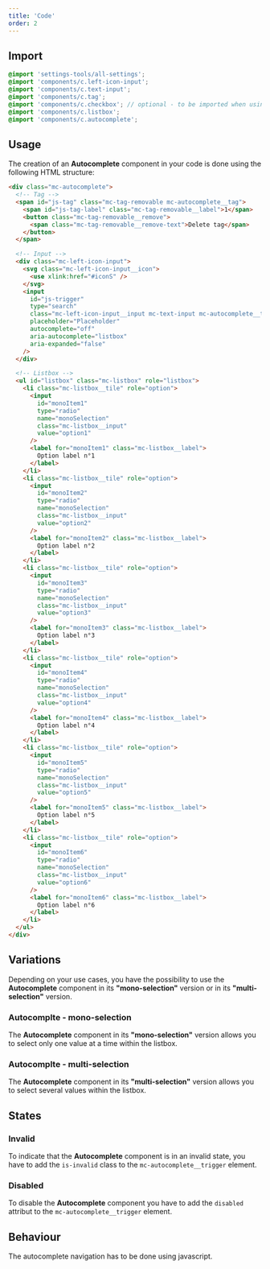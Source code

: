 ```yaml
---
title: 'Code'
order: 2
---
```


## Import

```scss
@import 'settings-tools/all-settings';
@import 'components/c.left-icon-input';
@import 'components/c.text-input';
@import 'components/c.tag';
@import 'components/c.checkbox'; // optional - to be imported when using the multiselection version
@import 'components/c.listbox';
@import 'components/c.autocomplete';
```

## Usage

The creation of an **Autocomplete** component in your code is done using the following HTML structure:

```HTML
<div class="mc-autocomplete">
  <!-- Tag -->
  <span id="js-tag" class="mc-tag-removable mc-autocomplete__tag">
    <span id="js-tag-label" class="mc-tag-removable__label">1</span>
    <button class="mc-tag-removable__remove">
      <span class="mc-tag-removable__remove-text">Delete tag</span>
    </button>
  </span>

  <!-- Input -->
  <div class="mc-left-icon-input">
    <svg class="mc-left-icon-input__icon">
      <use xlink:href="#iconS" />
    </svg>
    <input
      id="js-trigger"
      type="search"
      class="mc-left-icon-input__input mc-text-input mc-autocomplete__trigger"
      placeholder="Placeholder"
      autocomplete="off"
      aria-autocomplete="listbox"
      aria-expanded="false"
    />
  </div>

  <!-- Listbox -->
  <ul id="listbox" class="mc-listbox" role="listbox">
    <li class="mc-listbox__tile" role="option">
      <input
        id="monoItem1"
        type="radio"
        name="monoSelection"
        class="mc-listbox__input"
        value="option1"
      />
      <label for="monoItem1" class="mc-listbox__label">
        Option label n°1
      </label>
    </li>
    <li class="mc-listbox__tile" role="option">
      <input
        id="monoItem2"
        type="radio"
        name="monoSelection"
        class="mc-listbox__input"
        value="option2"
      />
      <label for="monoItem2" class="mc-listbox__label">
        Option label n°2
      </label>
    </li>
    <li class="mc-listbox__tile" role="option">
      <input
        id="monoItem3"
        type="radio"
        name="monoSelection"
        class="mc-listbox__input"
        value="option3"
      />
      <label for="monoItem3" class="mc-listbox__label">
        Option label n°3
      </label>
    </li>
    <li class="mc-listbox__tile" role="option">
      <input
        id="monoItem4"
        type="radio"
        name="monoSelection"
        class="mc-listbox__input"
        value="option4"
      />
      <label for="monoItem4" class="mc-listbox__label">
        Option label n°4
      </label>
    </li>
    <li class="mc-listbox__tile" role="option">
      <input
        id="monoItem5"
        type="radio"
        name="monoSelection"
        class="mc-listbox__input"
        value="option5"
      />
      <label for="monoItem5" class="mc-listbox__label">
        Option label n°5
      </label>
    </li>
    <li class="mc-listbox__tile" role="option">
      <input
        id="monoItem6"
        type="radio"
        name="monoSelection"
        class="mc-listbox__input"
        value="option6"
      />
      <label for="monoItem6" class="mc-listbox__label">
        Option label n°6
      </label>
    </li>
  </ul>
</div>
```

## Variations

Depending on your use cases, you have the possibility to use the **Autocomplete** component in its **"mono-selection"** version or in its **"multi-selection"** version.

### Autocomplte - mono-selection

The **Autocomplete** component in its **"mono-selection"** version allows you to select only one value at a time within the listbox.

<Preview path="default" />

### Autocomplte - multi-selection

The **Autocomplete** component in its **"multi-selection"** version allows you to select several values within the listbox.

<Preview path="multi" />

## States

### Invalid

To indicate that the **Autocomplete** component is in an invalid state, you have to add the `is-invalid` class to the `mc-autocomplete__trigger` element.

<Preview path="invalid" />

### Disabled

To disable the **Autocomplete** component you have to add the `disabled` attribut to the `mc-autocomplete__trigger` element.

<Preview path="disabled" />

## Behaviour

<Highlight theme="warning">

The autocomplete navigation has to be done using javascript.

</Highlight>
